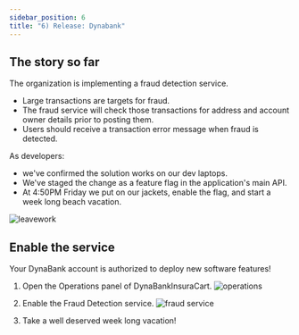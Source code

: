 ---
sidebar_position: 6
title: "6) Release: Dynabank"
---

## The story so far

The organization is implementing a fraud detection service.

- Large transactions are targets for fraud.
- The fraud service will check those transactions for address and account owner details prior to posting them.
- Users should receive a transaction error message when fraud is detected.

As developers:

- we've confirmed the solution works on our dev laptops.
- We've staged the change as a feature flag in the application's main API.
- At 4:50PM Friday we put on our jackets, enable the flag, and start a week long beach vacation.

![leavework](/img/leavework.jpg)

## Enable the service

Your DynaBank account is authorized to deploy new software features!

1. Open the Operations panel of DynaBankInsuraCart.
   ![operations](/img/operationsmenu.png)

2. Enable the Fraud Detection service.
   ![fraud service](/img/enablefraud.png)

3. Take a well deserved week long vacation!
